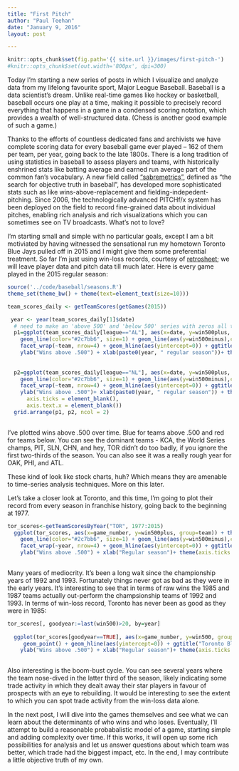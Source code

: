 ```yaml
---
title: "First Pitch"
author: "Paul Teehan"
date: "January 9, 2016"
layout: post

---
```




```r
knitr::opts_chunk$set(fig.path='{{ site.url }}/images/first-pitch-')
#knitr::opts_chunk$set(out.width='800px', dpi=300)
```


Today I'm starting a new series of posts in which I visualize and analyze data from my lifelong favourite sport, Major League Baseball.  Baseball is a data scientist's dream.  Unlike real-time games like hockey or basketball, baseball occurs one play at a time, making it possible to precisely record everything that happens in a game in a condensed scoring notation, which provides a wealth of well-structured data.  (Chess is another good example of such a game.)

Thanks to the efforts of countless dedicated fans and archivists we have complete scoring data for every baseball game ever played -- 162 of them per team, per year, going back to the late 1800s.  There is a long tradition of using statistics in baseball to assess players and teams, with historically enshrined stats like batting average and earned run average part of the common fan's vocabulary.  A new field called ["sabremetrics"]( http://sabr.org/sabermetrics), defined as "the search for objective truth in baseball", has developed more sophisticated stats such as like wins-above-replacement and fielding-indepedent-pitching.  Since 2006, the technologically advanced PITCHf/x system has been deployed on the field to record fine-grained data about individual pitches, enabling rich analysis and rich visualizations which you can sometimes see on TV broadcasts.  What's not to love?

I'm starting small and simple with no particular goals, except I am a bit motiviated by having witnessed the sensational run my hometown Toronto Blue Jays pulled off in 2015 and I might give them some preferential treatment.  So far I'm just using win-loss records, courtesy of [retrosheet](http://www.retrosheet.org/); we will leave player data and pitch data till much later.  Here is every game played in the 2015 regular season:

```r




source('../code/baseball/seasons.R')
theme_set(theme_bw() + theme(text=element_text(size=10)))

team_scores_daily <- getTeamScores(getGames(2015))

 year <- year(team_scores_daily[1]$date)
  # need to make an 'above 500' and 'below 500' series with zeros all the way across
  p1=ggplot(team_scores_daily[league=="AL"], aes(x=date, y=win500plus, group=team)) + 
    geom_line(color="#2c7bb6", size=1) + geom_line(aes(y=win500minus),color="#d7191c", size=1) +
    facet_wrap(~team, nrow=4) + geom_hline(aes(yintercept=0)) + ggtitle("AL teams") +
    ylab("Wins above .500") + xlab(paste0(year, " regular season"))+ theme(axis.ticks = element_blank(), axis.text.x = element_blank())
  
  
  p2=ggplot(team_scores_daily[league=="NL"], aes(x=date, y=win500plus, group=team)) + 
    geom_line(color="#2c7bb6", size=1) + geom_line(aes(y=win500minus),color="#d7191c", size=1) +
    facet_wrap(~team, nrow=4) + geom_hline(aes(yintercept=0)) + ggtitle("NL teams") +
    ylab("Wins above .500")+ xlab(paste0(year, " regular season")) + theme(
      axis.ticks = element_blank(), 
      axis.text.x = element_blank())
  grid.arrange(p1, p2, ncol = 2)
  

```

I've plotted wins above .500 over time.  Blue for teams above .500 and red for teams below.  You can see the dominant teams - KCA, the World Series champs, PIT, SLN, CHN, and hey, TOR didn't do too badly, if you ignore the first two-thirds of the season. You can also see it was a really rough year for OAK, PHI, and ATL. 

These kind of look like stock charts, huh?  Which means they are amenable to time-series analysis techniques.  More on this later. 

Let's take a closer look at Toronto, and this time, I'm going to plot their record from every season in franchise history, going back to the beginning at 1977.

```r
tor_scores<-getTeamScoresByYear("TOR", 1977:2015)
  ggplot(tor_scores, aes(x=game_number, y=win500plus, group=team)) + theme_bw() + 
    geom_line(color="#2c7bb6", size=1) + geom_line(aes(y=win500minus),color="#d7191c", size=1) +
    facet_wrap(~year, nrow=4) + geom_hline(aes(yintercept=0)) + ggtitle("Toronto Blue Jays franchise win-loss history") +
    ylab("Wins above .500") + xlab("Regular season")+ theme(axis.ticks = element_blank(), axis.text.x = element_blank())
  
````

Many years of mediocrity.  It's been a long wait since the championship years of 1992 and 1993.  Fortunately things never got as bad as they were in the early years.  It's interesting to see that in terms of raw wins the 1985 and 1987 teams actually out-perform the champsionship teams of 1992 and 1993.  In terms of win-loss record, Toronto has never been as good as they were in 1985:

```r
tor_scores[, goodyear:=last(win500)>20, by=year]
  
  ggplot(tor_scores[goodyear==TRUE], aes(x=game_number, y=win500, group=factor(year), color=factor(year))) + theme_bw() + geom_line() + 
     geom_point() + geom_hline(aes(yintercept=0)) + ggtitle("Toronto Blue Jays best seasons (20+ games above .500)") +
    ylab("Wins above .500") + xlab("Regular season")+ theme(axis.ticks = element_blank(), axis.text.x = element_blank()) + scale_color_brewer(palette="Set1", name="Year")
  
````

Also interesting is the boom-bust cycle.  You can see several years where the team nose-dived in the latter third of the season, likely indicating some trade activity in which they dealt away their star players in favour of prospects with an eye to rebuilding.  It would be interesting to see the extent to which you can spot trade activity from the win-loss data alone. 

In the next post, I will dive into the games themselves and see what we can learn about the determinants of who wins and who loses.  Eventually, I'll attempt to build a reasonable probabalistic model of a game, starting simple and adding complexity over time.  If this works, it will open up some rich possibilities for analysis and let us answer questions about which team was better, which trade had the biggest impact, etc.  In the end, I may contribute a little objective truth of my own. 